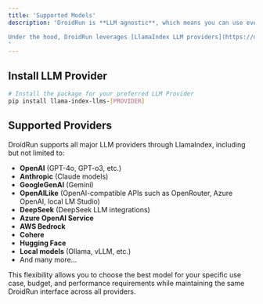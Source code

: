 ```yaml
---
title: 'Supported Models'
description: 'DroidRun is **LLM agnostic**, which means you can use every LLM provider there is.

Under the hood, DroidRun leverages [LlamaIndex LLM providers](https://docs.llamaindex.ai/en/stable/api_reference/llms/) to provide seamless integration with all major language model providers. This means you can easily switch between different providers or use multiple providers simultaneously depending on your needs.
'
---
```


## Install LLM Provider
```bash
# Install the package for your preferred LLM Provider
pip install llama-index-llms-[PROVIDER]
```

## Supported Providers

DroidRun supports all major LLM providers through LlamaIndex, including but not limited to:

- **OpenAI** (GPT-4o, GPT-o3, etc.)
- **Anthropic** (Claude models)
- **GoogleGenAI** (Gemini)
- **OpenAILike** (OpenAI-compatible APIs such as OpenRouter, Azure OpenAI, local LM Studio)
- **DeepSeek** (DeepSeek LLM integrations)
- **Azure OpenAI Service**
- **AWS Bedrock**
- **Cohere**
- **Hugging Face**
- **Local models** (Ollama, vLLM, etc.)
- And many more...

This flexibility allows you to choose the best model for your specific use case, budget, and performance requirements while maintaining the same DroidRun interface across all providers.
